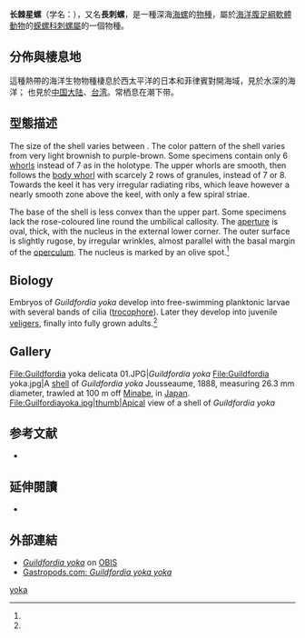 {{Speciesbox
 | taxon = Guildfordia yoka
 | image = Turbinidae - Guildfordia yoka.JPG
 | image_caption =Shell of ''Guildfordia yoka''. Museum specimen
 | authority = [[Félix_Pierre_Jousseaume|Jousseaume]], 1899<ref name="Jousseaume, 1899"/>
 |synonyms=
* ''Guildfordia delicata'' {{small|Habe & Okutani, 1983}}
* ''Guildfordia yoca'' {{small|Schepman, 1908}}<ref name="Schepman, 1908"/>
<!---| ''Guildfordia yoka delicata'' <small>Habe & Okutani, 1983</small>--->
<!---| ''Guildfordia yoka yoka'' <small>Jousseaume, 1888</small> --->
}}

'''长棘星螺'''（学名：''{{lang|la|Guildfordia yoka}}''），又名'''長刺螺'''{{r|zgdwz}}，是一種深海[[海螺|海螺]]的[[物種|物種]]，屬於[[海洋生物|海洋]][[腹足綱|腹足綱]][[軟體動物|軟體動物]]的[[蝾螺科|蝾螺科]][[刺螺屬|刺螺屬]]的一個物種{{r|shell_174|WoRMS_413406}}。

==分佈與棲息地==
這種熱帶的海洋生物物種棲息於西太平洋的日本和菲律賓對開海域，見於水深{{convert|200|and|500|m|abbr=on}}的海洋{{r|Sealife}}；
也見於[[中国大陆|中国大陆]]、[[台湾|台湾]]{{r|shell_174}}。常栖息在潮下带{{r|shell_174}}。

==型態描述==
The size of the shell varies between {{convert|70|and|105|mm|abbr=on}}. The color pattern of the shell varies from very light brownish to purple-brown. Some specimens contain only 6 [[Whorl_(mollusc)|whorl]]s instead of 7 as in the holotype. The upper whorls are smooth, then follows the [[body_whorl|body whorl]] with scarcely 2 rows of granules, instead of 7 or 8. Towards the keel it has very irregular radiating ribs, which leave however a nearly smooth zone above the keel, with only a few spiral striae.

The base of the shell is less convex than the upper part. Some specimens lack the rose-coloured line round the umbilical callosity. The [[Aperture_(mollusc)|aperture]] is oval, thick, with the nucleus in the external lower corner. The outer surface is slightly rugose, by irregular wrinkles, almost parallel with the basal margin of the [[Operculum_(gastropod)|operculum]]. The nucleus is marked by an olive spot.<ref name="Schepman, 1908"/>

==Biology==
Embryos of ''Guildfordia yoka'' develop into free-swimming planktonic larvae with several bands of cilia ([[trocophore|trocophore]]). Later they develop into juvenile [[veliger|veliger]]s, finally into fully grown adults.<ref name=Sealife/>

==Gallery==
<gallery mode="packed" heights="180px">
File:Guildfordia yoka delicata 01.JPG|''Guildfordia yoka<!--- delicata--->''
File:Guildfordia yoka.jpg|A [[Gastropod_shell|shell]] of ''Guildfordia yoka'' Jousseaume, 1888, measuring 26.3 mm diameter, trawled at 100 m off [[Minabe|Minabe]], in [[Japan|Japan]].
File:Guilfordiayoka.jpg|thumb|Apical view of a shell of ''Guildfordia yoka''
</gallery>

== 参考文献 ==
{{Reflist|refs=
<ref name="Jousseaume, 1899">{{cite journal|url=https://www.biodiversitylibrary.org/page/44524363|last=Jousseaume|first=[F. P.]|date=1899|title=Description de coquille nouvelle|trans-title=一種新的貝類的型態描述|journal=Le Naturaliste|page=48|issue=287|series=2|volume=21|language=fr|access-date=2018-03-13|archive-date=2018-10-11|archive-url=https://web.archive.org/web/20181011142844/https://www.biodiversitylibrary.org/page/44524363|dead-url=no}}</ref>
<ref name="Schepman, 1908">{{cite book|last1=Schepman|first1=M. M.|date=1908|chapter-url=https://www.biodiversitylibrary.org/page/34314780|chapter=Part 1: Rhipidoglossa and Docoglossa|title=The Prosobranchia of the Siboga Expedition|publisher=E. J. Brill|location=Leyden|pages=26–27|series=Siboga-Expeditie|volume=49a|access-date=2018-03-13|archive-date=2018-08-15|archive-url=https://web.archive.org/web/20180815051632/https://www.biodiversitylibrary.org/page/34314780|dead-url=no}}</ref>
<ref name="Sealife">{{cite web |url=http://www.sealifebase.org/summary/Guildfordia-yoka.html |title=''Guildfordia yoka'' |work=Sealife Base |language=en |access-date=2018-03-13 |archive-date=2017-08-21 |archive-url=https://web.archive.org/web/20170821184730/http://www.sealifebase.org/summary/Guildfordia-yoka.html |dead-url=no }}</ref>
<ref name="shell_174">{{cite web
 |url=http://shell.sinica.edu.tw/chinese/shellbase_detail.php?science_no=174
 |title=国际贝库：长棘星螺
 |publisher=台湾贝类资料库
 |accessdate=2018-03-13
 |archive-date=2018-03-13
 |archive-url=https://web.archive.org/web/20180313093855/http://shell.sinica.edu.tw/chinese/shellbase_detail.php?science_no=174
 |dead-url=no
 }}</ref>
<ref name="WoRMS_413406">{{WoRMS |id=413406
 |title=''Guildfordia yoka'' Jousseaume, 1899 |db=MolluscaBase
 |last=Bouchet |first=P. |authorlink=菲利普·布歇特
 |year=2015 |access-date=2018-03-13 }}</ref>
}}
* {{cite book
 |last1=Alf |first1=A.
 |last2=Kreipl |first2=K. 
 |year=2011
 |chapter=The family Turbinidae. Subfamilies Turbininae Rafinesque, 1815 and Prisogasterinae Hickman & McLean, 1990
 |editor1=G.T. Poppe |editor2=K. Groh
 |title=A Conchological Iconography
 |location=Hackenheim |publisher=Conchbooks |pages=pp. 1–82, pls 104-245 |language=en }}

==延伸閱讀==
{{refbegin}}
* {{cite journal|last1=Habe|first1=Tadashige|title=Notes on the Type Specimens of three Species of Japanese Molluscs Described by F. Jousseaume|journal=Publications of the Seto Marine Biological Laboratory|date=1953|volume=3|issue=2|pages=170–171|doi=10.5134/174471|doi-access=free|hdl=2433/174471|hdl-access=free|postscript=; Pl. 9, Figs. 5, 6.}}
{{refend}}

==外部連結==
{{Commons category|Guildfordia yoka}}
* ''[http://www.iobis.org/explore/#/taxon/630498  Guildfordia yoka] {{Wayback|url=http://www.iobis.org/explore/#/taxon/630498 |date=20170817051027 }}'' on [[OBIS|OBIS]]
* [http://www.gastropods.com/7/Shell_117.shtml Gastropods.com: ''Guildfordia yoka yoka''] {{Wayback|url=http://www.gastropods.com/7/Shell_117.shtml |date=20191109183438 }}
{{Taxonbar|from=Q1056205}}
[[Category:刺螺屬|yoka]]
{{Mollusc-stub}}